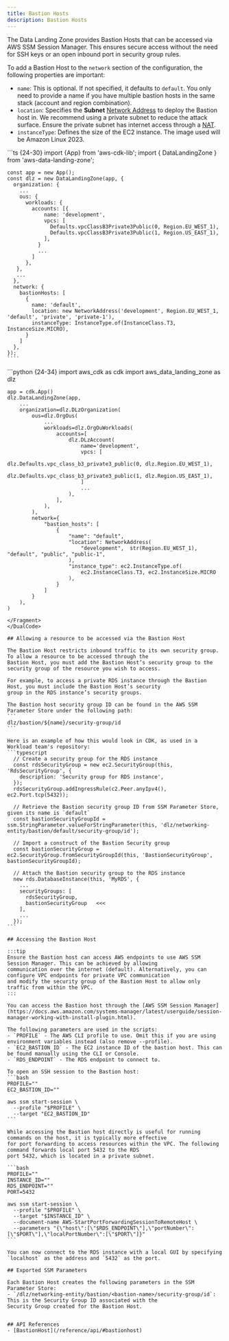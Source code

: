 ```yaml
---
title: Bastion Hosts
description: Bastion Hosts
---
```


The Data Landing Zone provides Bastion Hosts that can be accessed via AWS SSM Session Manager. This ensures secure
access without the need for SSH keys or an open inbound port in security group rules.

To add a Bastion Host to the `network` section of the configuration, the following properties are important:
- `name`: This is optional. If not specified, it defaults to `default`. You only need to provide a name if you have
multiple bastion hosts in the same stack (account and region combination).
- `location`: Specifies the **Subnet** [Network Address](/reference/network-address) to deploy the Bastion host in.
We recommend using a private subnet to reduce the attack surface. Ensure the private subnet has internet access
through a [NAT](nats).
- `instanceType`: Defines the size of the EC2 instance. The image used will be Amazon Linux 2023.

<DualCode>
  <Fragment slot="ts">
    ```ts {24-30}
    import {App} from 'aws-cdk-lib';
    import { DataLandingZone } from 'aws-data-landing-zone';

    const app = new App();
    const dlz = new DataLandingZone(app, {
      organization: {
        ...
        ous: {
          workloads: {
            accounts: [{
                name: 'development',
                vpcs: [
                  Defaults.vpcClassB3Private3Public(0, Region.EU_WEST_1),
                  Defaults.vpcClassB3Private3Public(1, Region.US_EAST_1),
                ],
              }
              ...
            ]
          },
       },
       ...
      },
      network: {
        bastionHosts: [
          {
            name: 'default',
            location: new NetworkAddress('development', Region.EU_WEST_1, 'default', 'private', 'private-1'),
            instanceType: InstanceType.of(InstanceClass.T3, InstanceSize.MICRO),
          }
        ]
      },
    });
    ````

  </Fragment>
  <Fragment slot="python">
    ```python {24-34}
    import aws_cdk as cdk
    import aws_data_landing_zone as dlz

    app = cdk.App()
    dlz.DataLandingZone(app,
        ...
        organization=dlz.DLzOrganization(
            ous=dlz.OrgOus(
                ...
                workloads=dlz.OrgOuWorkloads(
                    accounts=[
                        dlz.DLzAccount(
                            name='development',
                            vpcs: [
                                dlz.Defaults.vpc_class_b3_private3_public(0, dlz.Region.EU_WEST_1),
                                dlz.Defaults.vpc_class_b3_private3_public(1, dlz.Region.US_EAST_1),
                            ]
                            ...
                        ),
                    ],
                ),
            ),
            network={
                "bastion_hosts": [
                    {
                        "name": "default",
                        "location": NetworkAddress(
                            "development",  str(Region.EU_WEST_1), "default", "public", "public-1",
                        ),
                        "instance_type": ec2.InstanceType.of(
                            ec2.InstanceClass.T3, ec2.InstanceSize.MICRO
                        ),
                    }
                ]
            }
        ),
    )
  ````
  </Fragment>
</DualCode>

## Allowing a resource to be accessed via the Bastion Host

The Bastion Host restricts inbound traffic to its own security group. To allow a resource to be accessed through the
Bastion Host, you must add the Bastion Host’s security group to the security group of the resource you wish to access.

For example, to access a private RDS instance through the Bastion Host, you must include the Bastion Host’s security
group in the RDS instance’s security groups.

The Bastion host security group ID can be found in the AWS SSM Parameter Store under the following path:
```
dlz/bastion/${name}/security-group/id
```

Here is an example of how this would look in CDK, as used in a Workload team's repository:
```typescript
    // Create a security group for the RDS instance
    const rdsSecurityGroup = new ec2.SecurityGroup(this, 'RdsSecurityGroup', {
      description: 'Security group for RDS instance',
    });
    rdsSecurityGroup.addIngressRule(c2.Peer.anyIpv4(), ec2.Port.tcp(5432));

    // Retrieve the Bastion security group ID from SSM Parameter Store, given its name is `default`
    const bastionSecurityGroupId = ssm.StringParameter.valueForStringParameter(this, 'dlz/networking-entity/bastion/default/security-group/id');

    // Import a construct of the Bastion Security group
    const bastionSecurityGroup = ec2.SecurityGroup.fromSecurityGroupId(this, 'BastionSecurityGroup', bastionSecurityGroupId);

    // Attach the Bastion security group to the RDS instance
    new rds.DatabaseInstance(this, 'MyRDS', {
      ...
      securityGroups: [
        rdsSecurityGroup,
        bastionSecurityGroup   <<<
      ],
      ...
    });
```

## Accessing the Bastion Host

:::tip
Ensure the Bastion host can access AWS endpoints to use AWS SSM Session Manager. This can be achieved by allowing
communication over the internet (default). Alternatively, you can configure VPC endpoints for private VPC communication
and modify the security group of the Bastion Host to allow only traffic from within the VPC.
:::

You can access the Bastion host through the [AWS SSM Session Manager](https://docs.aws.amazon.com/systems-manager/latest/userguide/session-manager-working-with-install-plugin.html).

The following parameters are used in the scripts:
- `PROFILE` - The AWS CLI profile to use. Omit this if you are using environment variables instead (also remove --profile).
- `EC2_BASTION_ID` - The EC2 instance ID of the bastion host. This can be found manually using the CLI or Console.
- `RDS_ENDPOINT` - The RDS endpoint to connect to.

To open an SSH session to the Bastion host:
```bash
PROFILE=""
EC2_BASTION_ID=""

aws ssm start-session \
    --profile "$PROFILE" \
    --target "EC2_BASTION_ID"
```

While accessing the Bastion host directly is useful for running commands on the host, it is typically more effective
for port forwarding to access resources within the VPC. The following command forwards local port 5432 to the RDS
port 5432, which is located in a private subnet.

```bash
PROFILE=""
INSTANCE_ID=""
RDS_ENDPOINT=""
PORT=5432

aws ssm start-session \
    --profile "$PROFILE" \
    --target "$INSTANCE_ID" \
    --document-name AWS-StartPortForwardingSessionToRemoteHost \
    --parameters "{\"host\":[\"$RDS_ENDPOINT\"],\"portNumber\":[\"$PORT\"],\"localPortNumber\":[\"$PORT\"]}"
```

You can now connect to the RDS instance with a local GUI by specifying `localhost` as the address and `5432` as the port.

## Exported SSM Parameters

Each Bastion Host creates the following parameters in the SSM Parameter Store:
- `/dlz/networking-entity/bastion/<bastion-name>/security-group/id`: This is the Security Group ID associated with the
Security Group created for the Bastion Host.


## API References
- [BastionHost](/reference/api/#bastionhost)

